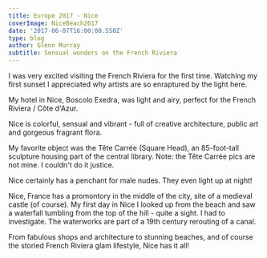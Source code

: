 ---
title: Europe 2017 - Nice
coverImage: NiceBeach2017
date: '2017-06-07T16:00:00.550Z'
type: blog
author: Glenn Murray
subtitle: Sensual wonders on the French Riviera
---

I was very excited visiting the French Riviera for the first time. Watching my first sunset I appreciated why artists are so enraptured by the light here.

<NiceBeach2017SlideShow />

My hotel in Nice, Boscolo Exedra, was light and airy, perfect for the French Riviera / Côte d'Azur.

<NiceHotel2017SlideShow />

Nice is colorful, sensual and vibrant - full of creative architecture, public art and gorgeous fragrant flora.

My favorite object was the Tête Carrée (Square Head), an 85-foot-tall sculpture housing part of the central library. Note: the Tête Carrée pics are not mine. I couldn't do it justice.

<NiceArtArchitecture2017SlideShow />

Nice certainly has a penchant for male nudes. They even light up at night!

<NiceNudes2017SlideShow />

Nice, France has a promontory in the middle of the city, site of a medieval castle (of course). My first day in Nice I looked up from the beach and saw a waterfall tumbling from the top of the hill - quite a sight. I had to investigate. The waterworks are part of a 19th century rerouting of a canal.

<NiceCastle2017SlideShow />

From fabulous shops and architecture to stunning beaches, and of course the storied French Riviera glam lifestyle, Nice has it all!

<Nice2017SlideShow />
